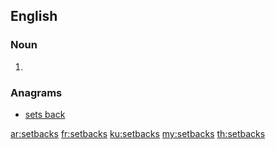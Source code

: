 ==English==

===Noun===
{{head|en|plural}}

# {{plural of|setback|lang=en}}

===Anagrams===
* [[sets back#English|sets back]]

[[ar:setbacks]]
[[fr:setbacks]]
[[ku:setbacks]]
[[my:setbacks]]
[[th:setbacks]]
